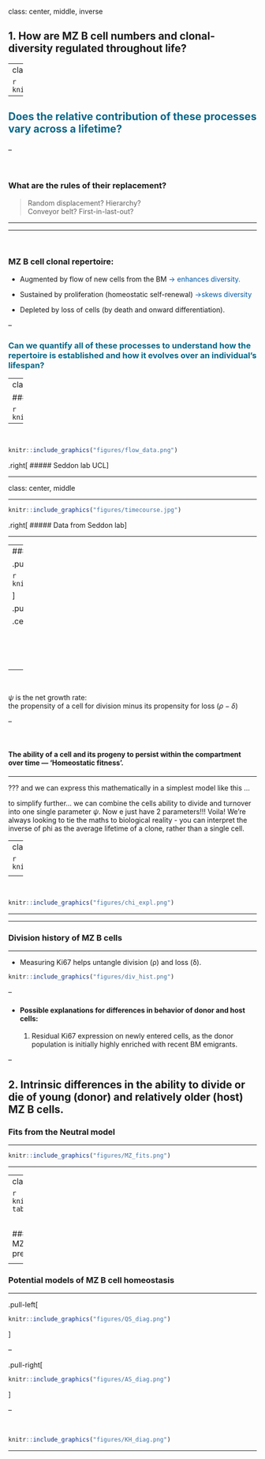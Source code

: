 
class: center, middle, inverse

## 1. How are MZ B cell numbers and clonal-diversity regulated throughout life?


---
class: center
## Homeostasis of MZ B cells 
<hr>


```r

knitr::include_graphics("figures/homeostasis_processes.png")
```


--

<h3 style="font-size:150%;color:#006789;">
Does the relative contribution of these processes vary across a lifetime?
</h3> 


--

<br>

### What are the rules of their replacement?
>  Random displacement? Hierarchy? </br>
>  Conveyor belt? First-in-last-out?

---

<hr>
<br>

### MZ B cell clonal repertoire:

- Augmented by flow of new cells from the BM <span style="color:#035AA6;"> &#8594; enhances diversity.</span>


- Sustained by proliferation (homeostatic self-renewal) <span style="color:#035AA6;"> &#8594;skews diversity</span>



- Depleted by loss of cells (by death and onward differentiation).

--



<h3 style="color:#006789;">
Can we quantify all of these processes to understand how the repertoire is established and how it evolves over an individual’s lifespan?
</h3> 


---
class: center, top

### Tonic replenishment of MZ B cells in mice
<hr>


```r

knitr::include_graphics("figures/BUCHI_diag.jpg")
```

--

<br>

```r

knitr::include_graphics("figures/flow_data.png")
```


.right[
#####  Seddon lab UCL
]

---

class: center, middle

<hr>

```r

knitr::include_graphics("figures/timecourse.jpg")
```

.right[
##### Data from Seddon lab
]

<hr>
---
### Niche sizes are aggregates of production and turnover
<hr>


.pull-left[

```r

knitr::include_graphics("figures/homeostasis_processes.png")
```

]

.pull-right[

.center[
<p style="font-size:90%"> 
Neutral model: constant rates
</p>


$$
\dot{M} = \phi \, P(t) + \rho \, M - \delta \, M 
$$

$$
\dot{M} = \phi \, P(t) + \psi \, M 
$$
<p style="font-size:90%; color:#595959"> 
P: upstream precursor population.
</p>
]
]

--

<br>


$\psi$ is the net growth rate:  
 the propensity of a cell for division minus its propensity for loss $(\rho - \delta)$

--

<br>

#### The ability of a cell and its progeny to persist within the compartment over time — ‘Homeostatic fitness'.

<hr>

???
and we can express this mathematically in a simplest model like this ...

to simplify further... we can combine the cells ability to divide and turnover into one single parameter $\psi$.
Now e just have 2 parameters!!! Voila!
We're always looking to tie the maths to biological reality - you can interpret the inverse of phi as the average
lifetime of a clone, rather than a single cell.

---
class: center
<hr>

```r

knitr::include_graphics("figures/chi_cartoon.png")
```


<p style="font-size:85%"> 
<span style="font-weight:bold">Upslope – </span> How fast host cells are replaced by donor-BM-derived cells. </br>
<span style="color:#006789">  Driven by the rate of influx and growth. </span> 
</br>
<span style="font-weight:bold">Set point – </span>  Whether replacement is complete or incomplete. </br>
<span style="color:#006789"> Heterogeneity within the compartment.</span>
</p>

--

<br>

```r

knitr::include_graphics("figures/chi_expl.png")
```

<hr>

---

### Division history of MZ B cells
<hr>


- Measuring Ki67 helps untangle division (&rho;) and loss (&delta;).

```r

knitr::include_graphics("figures/div_hist.png")
```


--

- #### Possible explanations for differences in behavior of donor and host cells:

  1. Residual Ki67 expression on newly entered cells, as the donor population is initially highly enriched with recent BM emigrants.

--

  2. Intrinsic differences in the ability to divide or die of young (donor) and relatively older (host) MZ B cells.
---

### Fits from the Neutral model
<hr>

```r

knitr::include_graphics("figures/MZ_fits.png")
```

<hr>

---
class: middle, center
<hr>

```r

knitr::include_graphics("figures/buchi-tab.png")
```

<br>

### Almost all the Ki67 expression in the MZ pool is a residual signal from upstream precursors


<hr>

---


### Potential models of MZ B cell homeostasis
<hr>

.pull-left[

```r

knitr::include_graphics("figures/QS_diag.png")
```
]

--

.pull-right[

```r

knitr::include_graphics("figures/AS_diag.png")
```
]

--

<br>


```r

knitr::include_graphics("figures/KH_diag.png")
```


<hr>






